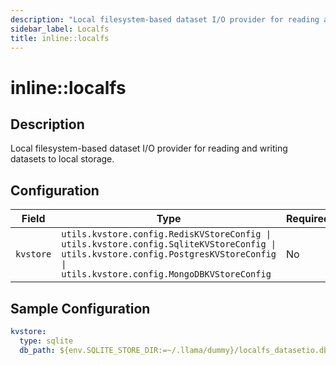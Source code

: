 ```yaml
---
description: "Local filesystem-based dataset I/O provider for reading and writing datasets to local storage."
sidebar_label: Localfs
title: inline::localfs
---
```


# inline::localfs

## Description

Local filesystem-based dataset I/O provider for reading and writing datasets to local storage.

## Configuration

| Field | Type | Required | Default | Description |
|-------|------|----------|---------|-------------|
| `kvstore` | `utils.kvstore.config.RedisKVStoreConfig \| utils.kvstore.config.SqliteKVStoreConfig \| utils.kvstore.config.PostgresKVStoreConfig \| utils.kvstore.config.MongoDBKVStoreConfig` | No | sqlite |  |

## Sample Configuration

```yaml
kvstore:
  type: sqlite
  db_path: ${env.SQLITE_STORE_DIR:=~/.llama/dummy}/localfs_datasetio.db
```

